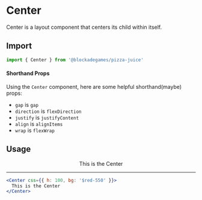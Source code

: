 
# Center

Center is a layout component that centers its child within itself.

## Import

```jsx
import { Center } from '@blockadegames/pizza-juice'
```

#### Shorthand Props

Using the `Center` component, here are some helpful shorthand(maybe) props:

- `gap` is `gap`
- `direction` is `flexDirection`
- `justify` is `justifyContent`
- `align` is `alignItems`
- `wrap` is `flexWrap`

## Usage

<Center css={{ h: 100, bg: '$red-550' }}>
  This is the Center
</Center>

- - -

```jsx
<Center css={{ h: 100, bg: '$red-550' }}>
  This is the Center
</Center>
```
